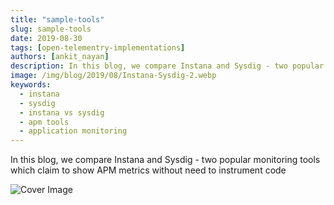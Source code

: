 ```yaml
---
title: "sample-tools"
slug: sample-tools
date: 2019-08-30
tags: [open-telementry-implementations]
authors: [ankit_nayan]
description: In this blog, we compare Instana and Sysdig - two popular monitoring tools which claim to show APM metrics without need to instrument code
image: /img/blog/2019/08/Instana-Sysdig-2.webp
keywords:
  - instana
  - sysdig
  - instana vs sysdig
  - apm tools
  - application monitoring
---
```


In this blog, we compare Instana and Sysdig - two popular monitoring tools which claim to show APM metrics without need to instrument code

![Cover Image](/img/blog/2019/08/Instana-Sysdig-2.webp)

